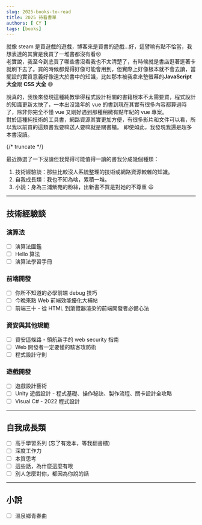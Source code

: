 ```yaml
---
slug: 2025-books-to-read
title: 2025 待看書單
authors: [ CY ]
tags: [books]
---
```

就像 steam 是買遊戲的遊戲，博客來是買書的遊戲...好，這譬喻有點不恰當，我想表達的其實是我買了一堆書都沒有看:persevere:  
老實說，我至今到底買了哪些書沒看我也不太清楚了，有時候就是書店逛著逛著卡就刷下去了。買的時候都覺得好像可能會用到，但實際上好像根本就不會去讀，當擺設的實質意義好像遠大於書中的知識，比如那本被我拿來墊螢幕的**JavaScript 大全**跟 **CSS 大全** :sweat_smile:  

說真的，我後來發現這種純教學得程式設計相關的書籍根本不太需要買，程式設計的知識更新太快了，一本出沒幾年的 vue 的書到現在其實有很多內容都算過時了，除非你完全不懂 vue 又剛好遇到那種稍微有點年紀的 vue 專案。  
對於這種純技術的工具書，網路資源其實更加方便，有很多影片和文件可以看，所以我以前買的這類書我要嘛送人要嘛就是關書櫃。  即使如此，我發現我還是超多本書沒讀。

{/* truncate */}

最近篩選了一下沒讀但我覺得可能值得一讀的書我分成幾個種類：
1. 技術經驗談：那些比較沒人系統整理的技術或網路資源較雜的知識。
2. 自我成長類：我也不知為啥，累積一堆。
3. 小說：身為三浦紫苑的粉絲，出新書不買是對她的不尊重 :smiley:

---

## 技術經驗談
### 演算法
- [ ] 演算法圖鑑
- [ ] Hello 算法
- [ ] 演算法學習手冊

### 前端開發
- [ ] 你所不知道的必學前端 debug 技巧
- [ ] 今晚來點 Web 前端效能優化大補帖
- [ ] 前端三十 - 從 HTML 到瀏覽器渲染的前端開發者必備心法

### 資安與其他規範
- [ ] 資安這條路 - 領航新手的 web security 指南
- [ ] Web 開發者一定要懂的駭客攻防術
- [ ] 程式設計守則

### 遊戲開發
- [ ] 遊戲設計藝術
- [ ] Unity 遊戲設計 - 程式基礎、操作秘訣、製作流程、關卡設計全攻略
- [ ] Visual C# - 2022 程式設計

---

## 自我成長類
- [ ] 高手學習系列 (忘了有幾本，等我翻書櫃)
- [ ] 深度工作力
- [ ] 本質思考
- [ ] 這些話，為什麼這麼有哏
- [ ] 別人怎麼對你，都因為你說的話

---

## 小說
- [ ] 溫泉鄉青春曲